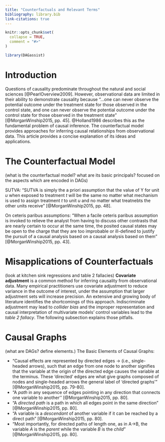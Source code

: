 ```yaml
---
title: "Counterfactuals and Relevant Terms"
bibliography: library.bib
link-citations: true
---
```


```r
knitr::opts_chunk$set(
  collapse = TRUE,
  comment = "#>"
)
```

```r
library(DAGassist)
```

# Introduction
Questions of causality predominate throughout the natural and social sciences [@PearlOverview2009]. However, observational data are limited in their ability to demonstrate causality because "...one can never observe the potential outcome under the treatment state for those observed in the control state, and one can never observe the potential outcome under the control state for those observed in the treatment state" [@MorganWinship2015, pp. 45].
@Holland1986 describes this as the fundamental problem of causal inference. The counterfactual model provides approaches for inferring causal relationships from observational data. This article provides a concise explanation of its ideas and applications.

# The Counterfactual Model
(what is the counterfactual model? what are its basic principals? focused on the aspects which are encoded in DAGs)



SUTVA: 
"SUTVA is simply the a priori assumption that the value of Y for unit $u$ when exposed to treatment $t$ will be the same no matter what mechanism is used to assign treatment $t$ to unit $u$ and no matter what treatnebts the other units receive" [@MorganWinship2015, pp. 48]. 

On ceteris paribus assumptions:
"When a facile ceteris paribus assumption is invoked to relieve the analyst from having to discuss other contrasts that are nearly certain to occur at the same time, the posited causal states may be open to the charge that they are too improbable or ill-defined to justify the pursuit of a causal analysis based on a causal analysis based on them" [@MorganWinship2015, pp. 43]. 

# Misapplications of Counterfactuals
(look at kitchen sink regressions and table 2 fallacies)
**Covariate adjustment** is a common method for inferring causality from observational data. Many empirical practitioners use covariate adjustment to reduce variance in the outcome of interest, under the assumption that larger adjustment sets will increase precision. An extensive and growing body of literature identifies the shortcomings of this approach. Indiscriminate adjustment may lead to *collider bias* and the improper representation and causal interpretation of multivariate models' control variables lead to the *table 2 fallacy*. The following subsection explains those pitfalls.


# Causal Graphs
(what are DAGs? define elements.)
The Basic Elements of Causal Graphs:

- "Causal effects are represented by directed edges → (i.e., single-headed arrows), such that an edge from one node to another signifies that the variable at the origin of the directed edge causes the variable at the terminus. These 'directed' edges are what give graphs composed of nodes and single-headed arrows the general label of 'directed graphs'" [@MorganWinship2015, pp. 79-80].
- "A *path* in any sequence of edges pointing in any direction that connects one variable to another'' [@MorganWinship2015, pp. 80].
- "A *directed path* is a path in which all edges point in the same direction" [@MorganWinship2015, pp. 80].
- "A variable is a *descendant* of another variable if it can be reached by a direct path" [@MorganWinship2015, pp. 80].
- "Most importantly, for directed paths of length one, as in A→B, the variable $A$ is the *parent* while the variable $B$ is the *child*" [@MorganWinship2015, pp. 80]. 

#
